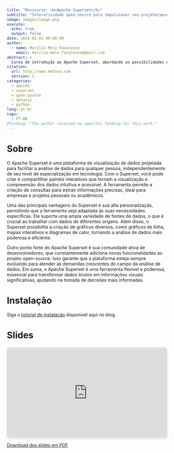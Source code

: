 ```yaml
---
title: "Minicurso: <b>Apache Superset</b>"
subtitle: "Interatividade open-source para impulsionar seu projeto/pesquisa"
image: images/image.png
execute:
  echo: true
  output: false
date: 2024-05-01 09:00:00
author:
  - name: Marília Melo Favalesso
    email: marilia.melo.favalesso@gmail.com
abstract: > 
  Curso de introdução ao Apache Superset, abordando as possibilidades e vantagens de uso dessa ferramenta open-source.
citation: 
  url: http://www.mmfava.com
  version: 1
categories:
  - apache
  - superset
  - open-source
  - dataviz
  - python
lang: pt-br
tags: 
  - PT-BR
#funding: "The author received no specific funding for this work."
---
```


# Sobre 

O Apache Superset é uma plataforma de visualização de dados projetada para facilitar a análise de dados para qualquer pessoa, independentemente de seu nível de especialização em tecnologia. Com o Superset, você pode criar e compartilhar painéis interativos que tornam a visualização e compreensão dos dados intuitiva e acessível. A ferramenta permite a criação de consultas para extrair informações precisas, ideal para empresas e projetos pessoais ou acadêmicos.

Uma das principais vantagens do Superset é sua alta personalização, permitindo que a ferramenta seja adaptada às suas necessidades específicas. Ele suporta uma ampla variedade de fontes de dados, o que é crucial ao trabalhar com dados de diferentes origens. Além disso, o Superset possibilita a criação de gráficos diversos, como gráficos de linha, mapas interativos e diagramas de calor, tornando a análise de dados mais poderosa e eficiente.

Outro ponto forte do Apache Superset é sua comunidade ativa de desenvolvedores, que constantemente adiciona novas funcionalidades ao projeto open-source. Isso garante que a plataforma esteja sempre evoluindo para atender às demandas crescentes do campo da análise de dados. Em suma, o Apache Superset é uma ferramenta flexível e poderosa, essencial para transformar dados brutos em informações visuais significativas, ajudando na tomada de decisões mais informadas.

# Instalação 

Siga o [tutorial de instalação](../../notebooks/202405_instalar_apache_superset/instalacao_apache_superset.qmd) disponível aqui no blog.

# Slides

<div style="position: relative; width: 100%; height: 0; padding-top: 56.2500%;
 padding-bottom: 0; box-shadow: 0 2px 8px 0 rgba(63,69,81,0.16); margin-top: 1.6em; margin-bottom: 0.9em; overflow: hidden;
 border-radius: 8px; will-change: transform;">
  <iframe loading="lazy" style="position: absolute; width: 100%; height: 100%; top: 0; left: 0; border: none; padding: 0;margin: 0;"
    src="https:&#x2F;&#x2F;www.canva.com&#x2F;design&#x2F;DAGKdloojxU&#x2F;ZobH5xG6B9qBvXPAjP7CYw&#x2F;view?embed" allowfullscreen="allowfullscreen" allow="fullscreen">
  </iframe>
</div>
<a href="https:&#x2F;&#x2F;www.canva.com&#x2F;design&#x2F;DAGKdloojxU&#x2F;ZobH5xG6B9qBvXPAjP7CYw&#x2F;view?utm_content=DAGKdloojxU&amp;utm_campaign=designshare&amp;utm_medium=embeds&amp;utm_source=link" target="_blank" rel="noopener"></a> 

[Download dos slides em PDF](https://github.com/mmfava/minicurso-apache-superset-2024)



